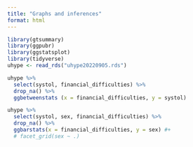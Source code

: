 ```yaml
---
title: "Graphs and inferences"
format: html
---
```


```r
library(gtsummary)
library(ggpubr)
library(ggstatsplot)
library(tidyverse)
uhype <- read_rds("uhype20220905.rds")

```


```r
uhype %>% 
  select(systol, financial_difficulties) %>% 
  drop_na() %>% 
  ggbetweenstats (x = financial_difficulties, y = systol)
```


```r
uhype %>% 
  select(systol, sex, financial_difficulties) %>% 
  drop_na() %>% 
  ggbarstats(x = financial_difficulties, y = sex) #+ 
  # facet_grid(sex ~ .)
```